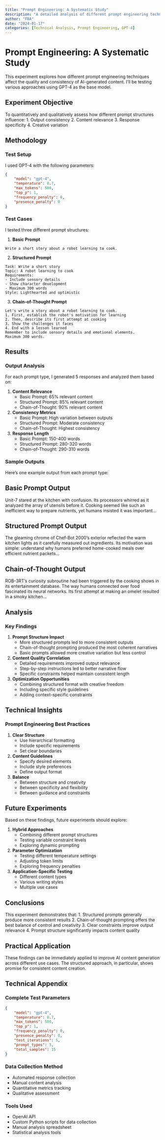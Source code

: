 ```yaml
---
title: "Prompt Engineering: A Systematic Study"
description: "A detailed analysis of different prompt engineering techniques and their impact on AI-generated content"
author: "FRA"
date: "2024-01-17"
categories: [Technical Analysis, Prompt Engineering, GPT-4]
---
```


# Prompt Engineering: A Systematic Study

This experiment explores how different prompt engineering techniques affect the quality and consistency of AI-generated content. I'll be testing various approaches using GPT-4 as the base model.

## Experiment Objective

To quantitatively and qualitatively assess how different prompt structures influence:
1. Output consistency
2. Content relevance
3. Response specificity
4. Creative variation

## Methodology

### Test Setup

I used GPT-4 with the following parameters:
```json
{
    "model": "gpt-4",
    "temperature": 0.7,
    "max_tokens": 500,
    "top_p": 1,
    "frequency_penalty": 0,
    "presence_penalty": 0
}
```

### Test Cases

I tested three different prompt structures:

1. **Basic Prompt**
```text
Write a short story about a robot learning to cook.
```

2. **Structured Prompt**
```text
Task: Write a short story
Topic: A robot learning to cook
Requirements:
- Include sensory details
- Show character development
- Maximum 300 words
Style: Lighthearted and optimistic
```

3. **Chain-of-Thought Prompt**
```text
Let's write a story about a robot learning to cook.
1. First, establish the robot's motivation for learning
2. Then, describe its first attempt at cooking
3. Show the challenges it faces
4. End with a lesson learned
Remember to include sensory details and emotional elements.
Maximum 300 words.
```

## Results

### Output Analysis

For each prompt type, I generated 5 responses and analyzed them based on:

1. **Content Relevance**
   - Basic Prompt: 65% relevant content
   - Structured Prompt: 85% relevant content
   - Chain-of-Thought: 90% relevant content

2. **Consistency Metrics**
   - Basic Prompt: High variation between outputs
   - Structured Prompt: Moderate consistency
   - Chain-of-Thought: Highest consistency

3. **Response Length**
   - Basic Prompt: 150-400 words
   - Structured Prompt: 280-320 words
   - Chain-of-Thought: 290-310 words

### Sample Outputs

Here's one example output from each prompt type:

:::{.callout-note}
## Basic Prompt Output
Unit-7 stared at the kitchen with confusion. Its processors whirred as it analyzed the array of utensils before it. Cooking seemed like such an inefficient way to prepare nutrients, yet humans insisted it was important...
:::

:::{.callout-note}
## Structured Prompt Output
The gleaming chrome of Chef-Bot 2000's exterior reflected the warm kitchen lights as it carefully measured out ingredients. Its motivation was simple: understand why humans preferred home-cooked meals over efficient nutrient packets...
:::

:::{.callout-note}
## Chain-of-Thought Output
ROB-3RT's curiosity subroutine had been triggered by the cooking shows in its entertainment database. The way humans connected over food fascinated its neural networks. Its first attempt at making an omelet resulted in a smoky kitchen...
:::

## Analysis

### Key Findings

1. **Prompt Structure Impact**
   - More structured prompts led to more consistent outputs
   - Chain-of-thought prompting produced the most coherent narratives
   - Basic prompts allowed more creative variation but less control

2. **Content Quality Correlation**
   - Detailed requirements improved output relevance
   - Step-by-step instructions led to better narrative flow
   - Specific constraints helped maintain consistent length

3. **Optimization Opportunities**
   - Combining structured format with creative freedom
   - Including specific style guidelines
   - Adding context-specific constraints

## Technical Insights

### Prompt Engineering Best Practices

1. **Clear Structure**
   - Use hierarchical formatting
   - Include specific requirements
   - Set clear boundaries

2. **Content Guidelines**
   - Specify desired elements
   - Include style preferences
   - Define output format

3. **Balance**
   - Between structure and creativity
   - Between specificity and flexibility
   - Between guidance and constraints

## Future Experiments

Based on these findings, future experiments should explore:

1. **Hybrid Approaches**
   - Combining different prompt structures
   - Testing variable constraint levels
   - Exploring dynamic prompting

2. **Parameter Optimization**
   - Testing different temperature settings
   - Adjusting token limits
   - Exploring frequency penalties

3. **Application-Specific Testing**
   - Different content types
   - Various writing styles
   - Multiple use cases

## Conclusions

This experiment demonstrates that:
1. Structured prompts generally produce more consistent results
2. Chain-of-thought prompting offers the best balance of control and creativity
3. Clear constraints improve output relevance
4. Prompt structure significantly impacts content quality

:::{.callout-tip}
## Practical Application
These findings can be immediately applied to improve AI content generation across different use cases. The structured approach, in particular, shows promise for consistent content creation.
:::

## Technical Appendix

### Complete Test Parameters
```json
{
    "model": "gpt-4",
    "temperature": 0.7,
    "max_tokens": 500,
    "top_p": 1,
    "frequency_penalty": 0,
    "presence_penalty": 0,
    "test_iterations": 5,
    "prompt_types": 3,
    "total_samples": 15
}
```

### Data Collection Method
- Automated response collection
- Manual content analysis
- Quantitative metrics tracking
- Qualitative assessment

### Tools Used
- OpenAI API
- Custom Python scripts for data collection
- Manual analysis spreadsheet
- Statistical analysis tools
